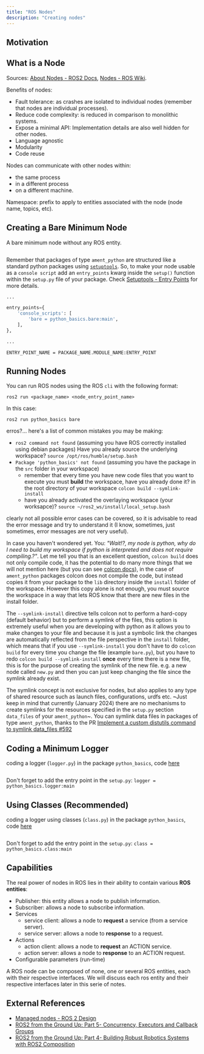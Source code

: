 ```yaml
---
title: "ROS Nodes"
description: "Creating nodes"
---
```


## Motivation

<Drawio
    file="ros.drawio"
    page="0"
    description="A toy example"
/>

## What is a Node

<Definition
    term="ROS Node"
    definition="A node is a process that performs computation, and uses a client library to communicate with other nodes. Nodes are combined together into a graph and communicate with one another using streaming topics, RPC services, and the Parameter Server."
    source="Combined definition from ROS official docs."
    link="https://wiki.ros.org/Nodes"
/>

Sources: [About Nodes - ROS2 Docs](https://docs.ros.org/en/humble/Concepts/Basic/About-Nodes.html#nodes), [Nodes - ROS Wiki](https://wiki.ros.org/Nodes).

Benefits of nodes:
- Fault tolerance: as crashes are isolated to individual nodes (remember that nodes are individual processes).
- Reduce code complexity: is reduced in comparison to monolithic systems.
- Expose a minimal API: Implementation details are also well hidden for other nodes.
- Language agnostic
- Modularity
- Code reuse

Nodes can communicate with other nodes within:
- the same process
- in a different process
- on a different machine.

<Important
    note="Ideally each node should do one logical thing."
/>


Namespace: prefix to apply to entities associated with the node (node name, topics, etc).

## Creating a Bare Minimum Node

A bare minimum node without any ROS entity.

```python filename="bare.py" remoteURL="https://raw.githubusercontent.com/harleylara/ros2-intro/master/python_basics/python_basics/bare.py"
```

Remember that packages of type `ament_python` are structured like a standard python packages using [`setuptools`](https://setuptools.pypa.io/en/latest/index.html). So, to make your node usable as a `console script` add an `entry_points` kwarg inside the `setup()` function within the `setup.py` file of your package. Check [Setuptools - Entry Points](https://setuptools.pypa.io/en/latest/userguide/entry_point.html) for more details.

```python filename="setup.py"
...

entry_points={
    'console_scripts': [
        'bare = python_basics.bare:main',
    ],
},

...
```

<Drawio
    file="ros-nodes.drawio"
    page="0"
    description="Node entry points structure description."
/>

```plain
ENTRY_POINT_NAME = PACKAGE_NAME.MODULE_NAME:ENTRY_POINT
```

## Running Nodes

You can run ROS nodes using the ROS `cli` with the following format:
```plain
ros2 run <package_name> <node_entry_point_name>
```

In this case:
```plain
ros2 run python_basics bare
```

erros?... here's a list of common mistakes you may be making:
- `ros2 command not found` (assuming you have ROS correctly installed using debian packages) Have you already source the underlying workspace? `source /opt/ros/humble/setup.bash`
- `Package 'python_basics' not found` (assuming you have the package in the `src` folder in your workspace)
    - remember that every time you have new code files that you want to execute you must **build** the workspace, have you already done it? in the root directory of your workspace `colcon build --symlink-install`
    - have you already activated the overlaying workspace (your worksapce)? `source ~/ros2_ws/install/local_setup.bash`

clearly not all possible error cases can be covered, so it is advisable to read the error message and try to understand it (I know, sometimes, just sometimes, error messages are not very useful).

In case you haven't wondered yet. You: *"Wait!?, my node is python, why do I need to build my workspace if python is interpreted and does not require compiling.?"*. Let me tell you that is an excellent question, `colcon build` does not only compile code, it has the potential to do many more things that we will not mention here (but you can see [colcon docs](https://colcon.readthedocs.io/en/released/)), in the case of `ament_python` packages colcon does not compile the code, but instead copies it from your package to the `lib` directory inside the `install` folder of the workspace. However this copy alone is not enough, you must source the workspace in a way that lets ROS know that there are new files in the install folder.

The `--symlink-install` directive tells colcon not to perform a hard-copy (default behavior) but to perform a symlink of the files, this option is extremely useful when you are developing with python as it allows you to make changes to your file and because it is just a symbolic link the changes are automatically reflected from the file perspective in the `install` folder, which means that if you use `--symlink-install` you don't have to do `colcon build` for every time you change the file (example `bare.py`), but you have to redo `colcon build --symlink-install` **once** every time there is a new file, this is for the purpose of creating the symlink of the new file. e.g. a new node called `new.py` and then you can just keep changing the file since the symlink already exist.

The symlink concept is not exclusive for nodes, but also applies to any type of shared resource such as launch files, configurations, urdfs etc. ~Just keep in mind that currently (January 2024) there are no mechanisms to create symlinks for the resources specified in the `setup.py` section `data_files` of your `ament_python`~. You can symlink data files in packages of type `ament_python`, thanks to the PR [Implement a custom distutils command to symlink data_files #592](https://github.com/colcon/colcon-core/pull/592)

## Coding a Minimum Logger

coding a logger (`logger.py`) in the package `python_basics`, code [here](https://github.com/harleylara/ros2-intro/blob/master/python_basics/python_basics/logger.py)

```python filename="logger.py" remoteURL="https://raw.githubusercontent.com/harleylara/ros2-intro/master/python_basics/python_basics/logger.py"
```

Don't forget to add the entry point in the `setup.py`: `logger = python_basics.logger:main`

## Using Classes (Recommended)

coding a logger using classes (`class.py`) in the package `python_basics`, code [here](https://github.com/harleylara/ros2-intro/blob/master/python_basics/python_basics/class.py)

```python filename="class.py" remoteURL="https://raw.githubusercontent.com/harleylara/ros2-intro/master/python_basics/python_basics/class.py"
```

Don't forget to add the entry point in the `setup.py`: `class = python_basics.class:main`

## Capabilities

The real power of nodes in ROS lies in their ability to contain various **ROS entities**:
- Publisher: this entity allows a node to publish information.
- Subscriber: allows a node to subscribe information.
- Services
    - service client: allows a node to **request** a service (from a service server).
    - service server: allows a node to **response** to a request.
- Actions
    - action client: allows a node to **request** an ACTION service.
    - action server: allows a node to **response** to an ACTION request.
- Configurable parameters (run-time)

A ROS node can be composed of none, one or several ROS entities, each with their respective interfaces. We will discuss each ros entity and their respective interfaces later in this serie of notes.

## External References

- [Managed nodes - ROS 2 Design](https://design.ros2.org/articles/node_lifecycle.html)
- [ROS2 from the Ground Up: Part 5- Concurrency, Executors and Callback Groups](https://medium.com/@nullbyte.in/ros2-from-the-ground-up-part-5-concurrency-executors-and-callback-groups-c45900973fd2)
- [ROS2 from the Ground Up: Part 4- Building Robust Robotics Systems with ROS2 Composition](https://medium.com/@nullbyte.in/ros2-from-the-ground-up-part-4-building-robust-robotics-systems-with-ros2-composition-209ed023d8e5)

